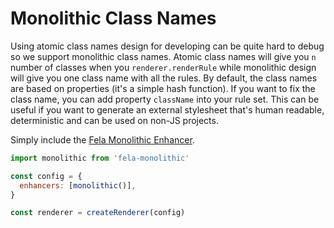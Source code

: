# Monolithic Class Names

Using atomic class names design for developing can be quite hard to debug so we support monolithic class names.
Atomic class names will give you `n` number of classes when you `renderer.renderRule` while monolithic design will give you one class name with all the rules. By default, the class names are based on properties (it's a simple hash function). If you want to fix the class name, you can add property `className` into your rule set. This can be useful if you want to generate an external stylesheet that's human readable, deterministic and can be used on non-JS projects.

Simply include the [Fela Monolithic Enhancer](https://github.com/robinweser/fela/tree/master/packages/fela-monolithic).

```javascript
import monolithic from 'fela-monolithic'

const config = {
  enhancers: [monolithic()],
}

const renderer = createRenderer(config)
```
